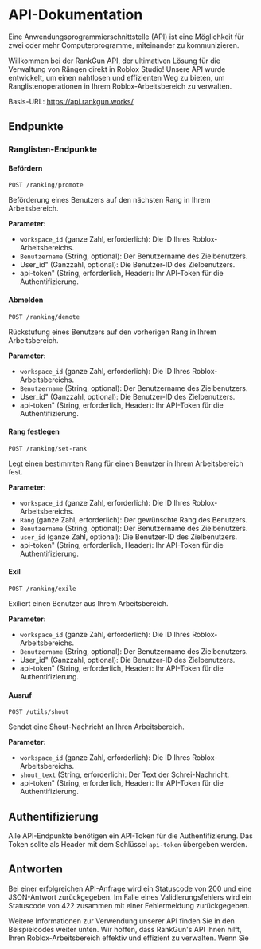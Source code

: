 




# API-Dokumentation

<Callout type="info" emoji="🤓">
  Eine Anwendungsprogrammierschnittstelle (API) ist eine Möglichkeit für zwei oder mehr Computerprogramme, miteinander zu kommunizieren.
</Callout>

Willkommen bei der RankGun API, der ultimativen Lösung für die Verwaltung von Rängen direkt in Roblox Studio! Unsere API wurde entwickelt, um einen nahtlosen und effizienten Weg zu bieten, um Ranglistenoperationen in Ihrem Roblox-Arbeitsbereich zu verwalten.

Basis-URL: https://api.rankgun.works/

## Endpunkte

### Ranglisten-Endpunkte

#### Befördern

```
POST /ranking/promote
```

Beförderung eines Benutzers auf den nächsten Rang in Ihrem Arbeitsbereich.

**Parameter:**

* `workspace_id` (ganze Zahl, erforderlich): Die ID Ihres Roblox-Arbeitsbereichs.
* `Benutzername` (String, optional): Der Benutzername des Zielbenutzers.
* User_id" (Ganzzahl, optional): Die Benutzer-ID des Zielbenutzers.
* api-token" (String, erforderlich, Header): Ihr API-Token für die Authentifizierung.

#### Abmelden

```
POST /ranking/demote
```

Rückstufung eines Benutzers auf den vorherigen Rang in Ihrem Arbeitsbereich.

**Parameter:**

* `workspace_id` (ganze Zahl, erforderlich): Die ID Ihres Roblox-Arbeitsbereichs.
* `Benutzername` (String, optional): Der Benutzername des Zielbenutzers.
* User_id" (Ganzzahl, optional): Die Benutzer-ID des Zielbenutzers.
* api-token" (String, erforderlich, Header): Ihr API-Token für die Authentifizierung.

#### Rang festlegen

```
POST /ranking/set-rank
```

Legt einen bestimmten Rang für einen Benutzer in Ihrem Arbeitsbereich fest.

**Parameter:**

* `workspace_id` (ganze Zahl, erforderlich): Die ID Ihres Roblox-Arbeitsbereichs.
* `Rang` (ganze Zahl, erforderlich): Der gewünschte Rang des Benutzers.
* `Benutzername` (String, optional): Der Benutzername des Zielbenutzers.
* `user_id` (ganze Zahl, optional): Die Benutzer-ID des Zielbenutzers.
* api-token" (String, erforderlich, Header): Ihr API-Token für die Authentifizierung.

#### Exil

```
POST /ranking/exile
```

Exiliert einen Benutzer aus Ihrem Arbeitsbereich.

**Parameter:**

* `workspace_id` (ganze Zahl, erforderlich): Die ID Ihres Roblox-Arbeitsbereichs.
* `Benutzername` (String, optional): Der Benutzername des Zielbenutzers.
* User_id" (Ganzzahl, optional): Die Benutzer-ID des Zielbenutzers.
* api-token" (String, erforderlich, Header): Ihr API-Token für die Authentifizierung.

#### Ausruf

```
POST /utils/shout
```

Sendet eine Shout-Nachricht an Ihren Arbeitsbereich.

**Parameter:**

* `workspace_id` (ganze Zahl, erforderlich): Die ID Ihres Roblox-Arbeitsbereichs.
* `shout_text` (String, erforderlich): Der Text der Schrei-Nachricht.
* api-token" (String, erforderlich, Header): Ihr API-Token für die Authentifizierung.

## Authentifizierung

Alle API-Endpunkte benötigen ein API-Token für die Authentifizierung. Das Token sollte als Header mit dem Schlüssel `api-token` übergeben werden.

## Antworten

Bei einer erfolgreichen API-Anfrage wird ein Statuscode von 200 und eine JSON-Antwort zurückgegeben. Im Falle eines Validierungsfehlers wird ein Statuscode von 422 zusammen mit einer Fehlermeldung zurückgegeben.

Weitere Informationen zur Verwendung unserer API finden Sie in den Beispielcodes weiter unten. Wir hoffen, dass RankGun's API Ihnen hilft, Ihren Roblox-Arbeitsbereich effektiv und effizient zu verwalten. Wenn Sie